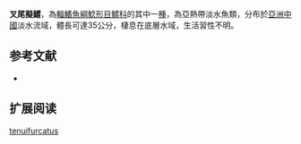 {{Speciesbox
| name = 叉尾擬鱨
| image =
| image_width = 250px
| image_caption = 
| status = NE
| status_system = IUCN3.1
| genus = Pseudobagrus 
| species = tenuifurcatus
| authority = [[Nichols|Nichols]], 1931
| synonyms = *''Leiocassis tenuifurcatus'',Nichols, 1931
}}
'''叉尾擬鱨'''，為[[輻鰭魚綱|輻鰭魚綱]][[鯰形目|鯰形目]][[鱨科|鱨科]]的其中一[[種|種]]，為亞熱帶淡水魚類，分布於[[亞洲|亞洲]][[中國|中國]]淡水流域，體長可達35公分，棲息在底層水域，生活習性不明。

==参考文献==
*{{FishBase_species|genus=Pseudobagrus|species=tenuifurcatus|year=2015|month=4}}

== 扩展阅读 ==
{{refbegin}}
{{wikispecies-inline|Pseudobagrus tenuifurcatus|叉尾擬鱨}}
{{refend}}
{{Taxonbar|from=Q6429398}}

[[Category:擬鱨屬|tenuifurcatus]]